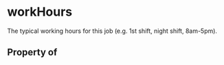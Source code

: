 # workHours

The typical working hours for this job (e.g. 1st shift, night shift, 8am-5pm).

## Property of



